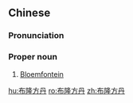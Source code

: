 ==Chinese==
{{zh-forms|gloss=-}}

===Pronunciation===
{{zh-pron
|m=Bùlóngfāngdān
|cat=pn
}}

===Proper noun===
{{zh-proper noun}}

# [[Bloemfontein]] {{gloss|a major city and the judicial capital of South Africa}}

[[hu:布隆方丹]]
[[ro:布隆方丹]]
[[zh:布隆方丹]]